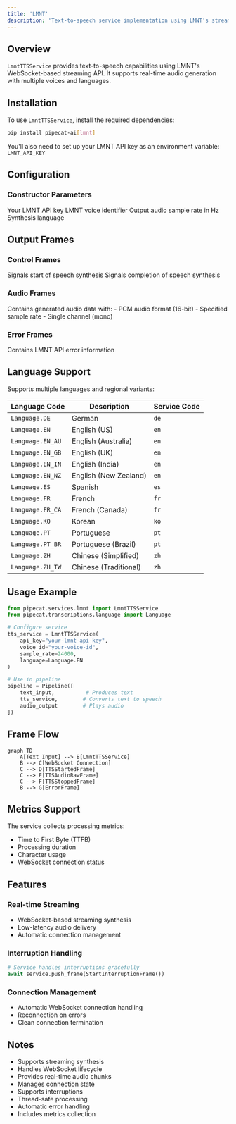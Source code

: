```yaml
---
title: 'LMNT'
description: 'Text-to-speech service implementation using LMNT’s streaming API'
---
```


## Overview

`LmntTTSService` provides text-to-speech capabilities using LMNT's WebSocket-based streaming API. It supports real-time audio generation with multiple voices and languages.

## Installation

To use `LmntTTSService`, install the required dependencies:

```bash
pip install pipecat-ai[lmnt]
```

You'll also need to set up your LMNT API key as an environment variable: `LMNT_API_KEY`

## Configuration

### Constructor Parameters

<ParamField path="api_key" type="str" required>
  Your LMNT API key
</ParamField>

<ParamField path="voice_id" type="str" required>
  LMNT voice identifier
</ParamField>

<ParamField path="sample_rate" type="int" default="24000">
  Output audio sample rate in Hz
</ParamField>

<ParamField path="language" type="Language" default="Language.EN">
  Synthesis language
</ParamField>

## Output Frames

### Control Frames

<ParamField path="TTSStartedFrame" type="Frame">
  Signals start of speech synthesis
</ParamField>

<ParamField path="TTSStoppedFrame" type="Frame">
  Signals completion of speech synthesis
</ParamField>

### Audio Frames

<ParamField path="TTSAudioRawFrame" type="Frame">
  Contains generated audio data with: - PCM audio format (16-bit) - Specified
  sample rate - Single channel (mono)
</ParamField>

### Error Frames

<ParamField path="ErrorFrame" type="Frame">
  Contains LMNT API error information
</ParamField>

## Language Support

Supports multiple languages and regional variants:

| Language Code    | Description           | Service Code |
| ---------------- | --------------------- | ------------ |
| `Language.DE`    | German                | `de`         |
| `Language.EN`    | English (US)          | `en`         |
| `Language.EN_AU` | English (Australia)   | `en`         |
| `Language.EN_GB` | English (UK)          | `en`         |
| `Language.EN_IN` | English (India)       | `en`         |
| `Language.EN_NZ` | English (New Zealand) | `en`         |
| `Language.ES`    | Spanish               | `es`         |
| `Language.FR`    | French                | `fr`         |
| `Language.FR_CA` | French (Canada)       | `fr`         |
| `Language.KO`    | Korean                | `ko`         |
| `Language.PT`    | Portuguese            | `pt`         |
| `Language.PT_BR` | Portuguese (Brazil)   | `pt`         |
| `Language.ZH`    | Chinese (Simplified)  | `zh`         |
| `Language.ZH_TW` | Chinese (Traditional) | `zh`         |

## Usage Example

```python
from pipecat.services.lmnt import LmntTTSService
from pipecat.transcriptions.language import Language

# Configure service
tts_service = LmntTTSService(
    api_key="your-lmnt-api-key",
    voice_id="your-voice-id",
    sample_rate=24000,
    language=Language.EN
)

# Use in pipeline
pipeline = Pipeline([
    text_input,          # Produces text
    tts_service,        # Converts text to speech
    audio_output        # Plays audio
])
```

## Frame Flow

```mermaid
graph TD
    A[Text Input] --> B[LmntTTSService]
    B --> C[WebSocket Connection]
    C --> D[TTSStartedFrame]
    C --> E[TTSAudioRawFrame]
    C --> F[TTSStoppedFrame]
    B --> G[ErrorFrame]
```

## Metrics Support

The service collects processing metrics:

- Time to First Byte (TTFB)
- Processing duration
- Character usage
- WebSocket connection status

## Features

### Real-time Streaming

- WebSocket-based streaming synthesis
- Low-latency audio delivery
- Automatic connection management

### Interruption Handling

```python
# Service handles interruptions gracefully
await service.push_frame(StartInterruptionFrame())
```

### Connection Management

- Automatic WebSocket connection handling
- Reconnection on errors
- Clean connection termination

## Notes

- Supports streaming synthesis
- Handles WebSocket lifecycle
- Provides real-time audio chunks
- Manages connection state
- Supports interruptions
- Thread-safe processing
- Automatic error handling
- Includes metrics collection
